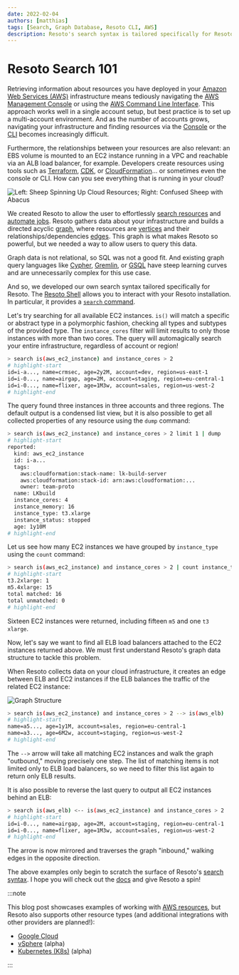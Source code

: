 ```yaml
---
date: 2022-02-04
authors: [matthias]
tags: [Search, Graph Database, Resoto CLI, AWS]
description: Resoto's search syntax is tailored specifically for Resoto's graph data model.
---
```


# Resoto Search 101

Retrieving information about resources you have deployed in your [Amazon Web Services (AWS)](https://aws.amazon.com) infrastructure means tediously navigating the [AWS Management Console](https://aws.amazon.com/console) or using the [AWS Command Line Interface](https://aws.amazon.com/cli). This approach works well in a single account setup, but best practice is to set up a multi-account environment. And as the number of accounts grows, navigating your infrastructure and finding resources via the [Console](https://aws.amazon.com/console) or the [CLI](https://aws.amazon.com/cli) becomes increasingly difficult.

Furthermore, the relationships between your resources are also relevant: an EBS volume is mounted to an EC2 instance running in a VPC and reachable via an ALB load balancer, for example. Developers create resources using tools such as [Terraform](https://terraform.io), [<abbr title="Cloud Development Kit">CDK</abbr>](https://aws.amazon.com/cdk), or [CloudFormation](https://aws.amazon.com/cloudformation)… or sometimes even the console or CLI. How can you see everything that is running in your cloud?

![Left: Sheep Spinning Up Cloud Resources; Right: Confused Sheep with Abacus](./img/banner.png)

<!--truncate-->

We created Resoto to allow the user to effortlessly [search resources](/docs/reference/search) and [automate jobs](/docs/concepts/automation). Resoto gathers data about your infrastructure and builds a directed acyclic [graph](/docs/concepts/asset-inventory-graph), where resources are [vertices](/docs/concepts/asset-inventory-graph#nodes) and their relationships/dependencies [edges](/docs/concepts/asset-inventory-graph#edges). This graph is what makes Resoto so powerful, but we needed a way to allow users to query this data.

Graph data is not relational, so SQL was not a good fit. And existing graph query languages like [Cypher](https://neo4j.com/developer/cypher), [Gremlin](https://tinkerpop.apache.org/gremlin.html), or [GSQL](https://tigergraph.com/gsql) have steep learning curves and are unnecessarily complex for this use case.

And so, we developed our own search syntax tailored specifically for Resoto. The [Resoto Shell](/docs/reference/components/shell) allows you to interact with your Resoto installation. In particular, it provides a [`search` command](/docs/reference/cli/search-commands/search).

Let's try searching for all available EC2 instances. `is()` will match a specific or abstract type in a polymorphic fashion, checking all types and subtypes of the provided type. The `instance_cores` filter will limit results to only those instances with more than two cores. The query will automagically search your entire infrastructure, regardless of account or region!

```bash
> search is(aws_ec2_instance) and instance_cores > 2
# highlight-start
​id=i-a..., name=crmsec, age=2y2M, account=dev, region=us-east-1
​id=i-0..., name=airgap, age=2M, account=staging, region=eu-central-1
​id=i-0..., name=flixer, age=1M3w, account=sales, region=us-west-2
# highlight-end
```

The query found three instances in three accounts and three regions. The default output is a condensed list view, but it is also possible to get all collected properties of any resource using the `dump` command:

```bash
> search is(aws_ec2_instance) and instance_cores > 2 limit 1 | dump
# highlight-start
​reported:
​  kind: aws_ec2_instance
​  id: i-a...
​  tags:
​    aws:cloudformation:stack-name: lk-build-server
​    aws:cloudformation:stack-id: arn:aws:cloudformation:...
​    owner: team-proto
​  name: LKbuild
​  instance_cores: 4
​  instance_memory: 16
​  instance_type: t3.xlarge
​  instance_status: stopped
​  age: 1y10M
# highlight-end
```

Let us see how many EC2 instances we have grouped by `instance_type` using the `count` command:

```bash
> search is(aws_ec2_instance) and instance_cores > 2 | count instance_type
# highlight-start
​t3.2xlarge: 1
​m5.4xlarge: 15
​total matched: 16
​total unmatched: 0
# highlight-end
```

Sixteen EC2 instances were returned, including fifteen `m5` and one `t3` `xlarge`.

Now, let's say we want to find all ELB load balancers attached to the EC2 instances returned above. We must first understand Resoto's graph data structure to tackle this problem.

When Resoto collects data on your cloud infrastructure, it creates an edge between ELB and EC2 instances if the ELB balances the traffic of the related EC2 instance:

![Graph Structure](./img/graph_structure.svg)

```bash
> search is(aws_ec2_instance) and instance_cores > 2 --> is(aws_elb)
# highlight-start
​name=a5..., age=1y1M, account=sales, region=eu-central-1
​name=a3..., age=6M2w, account=staging, region=us-west-2
# highlight-end
```

The `-->` arrow will take all matching EC2 instances and walk the graph "outbound," moving precisely one step. The list of matching items is not limited only to ELB load balancers, so we need to filter this list again to return only ELB results.

It is also possible to reverse the last query to output all EC2 instances behind an ELB:

```bash
> search is(aws_elb) <-- is(aws_ec2_instance) and instance_cores > 2
# highlight-start
​id=i-0..., name=airgap, age=2M, account=staging, region=eu-central-1
​id=i-0..., name=flixer, age=1M3w, account=sales, region=us-west-2
# highlight-end
```

The arrow is now mirrored and traverses the graph "inbound," walking edges in the opposite direction.

The above examples only begin to scratch the surface of Resoto's [search syntax](/docs/reference/search). I hope you will check out the [docs](/docs) and give Resoto a spin!

:::note

This blog post showcases examples of working with [AWS resources](/docs/reference/unified-data-model/aws), but Resoto also supports other resource types (and additional integrations with other providers are planned!):

- [Google Cloud](/docs/reference/unified-data-model/google-cloud)
- [vSphere](/docs/reference/unified-data-model/vsphere) (alpha)
- [Kubernetes (K8s)](/docs/reference/unified-data-model/kubernetes) (alpha)

:::
